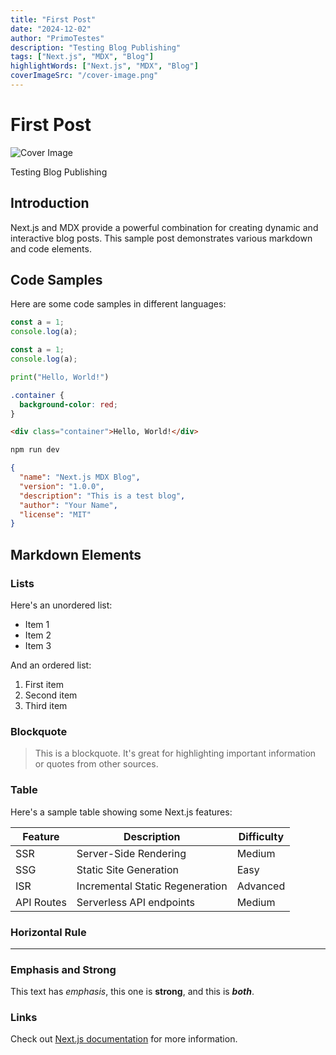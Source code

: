 ```yaml
---
title: "First Post"
date: "2024-12-02"
author: "PrimoTestes"
description: "Testing Blog Publishing"
tags: ["Next.js", "MDX", "Blog"]
highlightWords: ["Next.js", "MDX", "Blog"]
coverImageSrc: "/cover-image.png"
---
```


# First Post 

![Cover Image](/cover-image.png)

Testing Blog Publishing

## Introduction

Next.js and MDX provide a powerful combination for creating dynamic and interactive blog posts. This sample post demonstrates various markdown and code elements.

## Code Samples

Here are some code samples in different languages:

```js
const a = 1;
console.log(a);
```

```ts
const a = 1;
console.log(a);
```

```python
print("Hello, World!")
```

```css
.container {
  background-color: red;
}
```

```html
<div class="container">Hello, World!</div>
```

```bash
npm run dev
```

```json
{
  "name": "Next.js MDX Blog",
  "version": "1.0.0",
  "description": "This is a test blog",
  "author": "Your Name",
  "license": "MIT"
}
```

## Markdown Elements

### Lists

Here's an unordered list:

- Item 1
- Item 2
- Item 3

And an ordered list:

1. First item
2. Second item
3. Third item

### Blockquote

> This is a blockquote. It's great for highlighting important information or quotes from other sources.

### Table

Here's a sample table showing some Next.js features:

| Feature | Description | Difficulty |
|---------|-------------|------------|
| SSR | Server-Side Rendering | Medium |
| SSG | Static Site Generation | Easy |
| ISR | Incremental Static Regeneration | Advanced |
| API Routes | Serverless API endpoints | Medium |

### Horizontal Rule

---

### Emphasis and Strong

This text has *emphasis*, this one is **strong**, and this is ***both***.

### Links

Check out [Next.js documentation](https://nextjs.org/docs) for more information.

